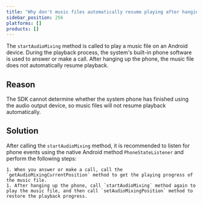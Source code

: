 ```yaml
---
title: "Why don't music files automatically resume playing after hanging up a system call on an Android device?"
sidebar_position: 256
platforms: []
products: []
---
```



The `startAudioMixing` method is called to play a music file on an Android device. During the playback process, the system's built-in phone software is used to answer or make a call. After hanging up the phone, the music file does not automatically resume playback.

## Reason

The SDK cannot determine whether the system phone has finished using the audio output device, so music files will not resume playback automatically.

## Solution

After calling the `startAudioMixing` method, it is recommended to listen for phone events using the  native Android method `PhoneStateListener` and perform the following steps:

    1. When you answer or make a call, call the `getAudioMixingCurrentPosition` method to get the playing progress of the music file.
    1. After hanging up the phone, call `startAudioMixing` method again to play the music file, and then call `setAudioMixingPosition` method to restore the playback progress.
